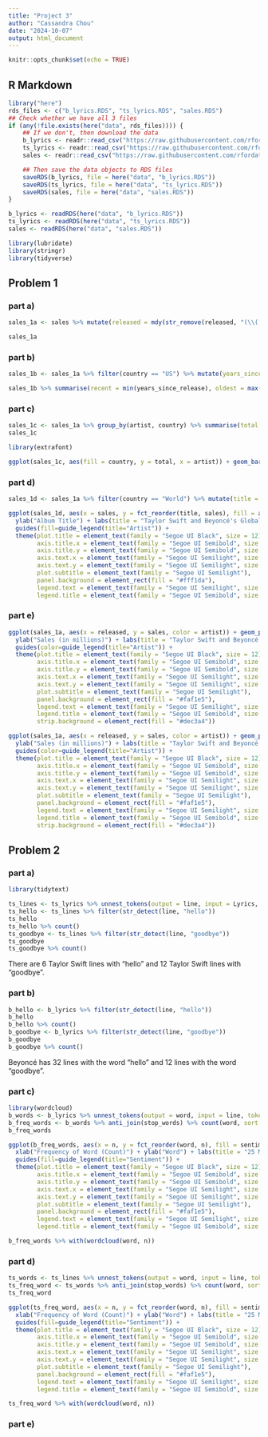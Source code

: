 ```yaml
---
title: "Project 3"
author: "Cassandra Chou"
date: "2024-10-07"
output: html_document
---
```


```r
knitr::opts_chunk$set(echo = TRUE)
```

## R Markdown
```r
library("here")
rds_files <- c("b_lyrics.RDS", "ts_lyrics.RDS", "sales.RDS")
## Check whether we have all 3 files
if (any(!file.exists(here("data", rds_files)))) {
    ## If we don't, then download the data
    b_lyrics <- readr::read_csv("https://raw.githubusercontent.com/rfordatascience/tidytuesday/master/data/2020/2020-09-29/beyonce_lyrics.csv")
    ts_lyrics <- readr::read_csv("https://raw.githubusercontent.com/rfordatascience/tidytuesday/master/data/2020/2020-09-29/taylor_swift_lyrics.csv")
    sales <- readr::read_csv("https://raw.githubusercontent.com/rfordatascience/tidytuesday/master/data/2020/2020-09-29/sales.csv")

    ## Then save the data objects to RDS files
    saveRDS(b_lyrics, file = here("data", "b_lyrics.RDS"))
    saveRDS(ts_lyrics, file = here("data", "ts_lyrics.RDS"))
    saveRDS(sales, file = here("data", "sales.RDS"))
}

b_lyrics <- readRDS(here("data", "b_lyrics.RDS"))
ts_lyrics <- readRDS(here("data", "ts_lyrics.RDS"))
sales <- readRDS(here("data", "sales.RDS"))

library(lubridate)
library(stringr)
library(tidyverse)

```

## Problem 1
### part a)
```r
sales_1a <- sales %>% mutate(released = mdy(str_remove(released, "(\\([A-Z]+\\))(\\[\\d+\\])")), country = fct_collapse(factor(country), "World" = c("World", "WW"), "FRA" = c("FRA", "FR")), sales = sales/1000000) %>% filter(country == "World" | country == "US" | country == "UK")

sales_1a

```


### part b)
```r
sales_1b <- sales_1a %>% filter(country == "US") %>% mutate(years_since_release = floor((interval(released, Sys.Date()) / years(1)))) %>% group_by(artist)

sales_1b %>% summarise(recent = min(years_since_release), oldest = max(years_since_release), median = median(years_since_release))

```

### part c)
```r
sales_1c <- sales_1a %>% group_by(artist, country) %>% summarise(total = sum(sales))
sales_1c

library(extrafont)

ggplot(sales_1c, aes(fill = country, y = total, x = artist)) + geom_bar(position = "fill", stat = "identity") + ylab("Percentage of Sales of Studio Albums (in millions)") + xlab("Artist") + labs(title = "Percentage of Sales of Taylor Swift and Beyoncé's Studio Albums by Country", subtitle = "World sales make up the highest percentage for both artists, followed by the US, then the UK") + guides(fill=guide_legend(title="Country")) + theme(plot.title = element_text(family = "Segoe UI Black", size = 16), axis.title.x = element_text(family = "Segoe UI Semilight"), axis.title.y = element_text(family = "Segoe UI Semilight"), plot.subtitle = element_text(family = "Segoe UI Semilight"), panel.background = element_rect(fill = "#fff1da"))

```


### part d)
```r
sales_1d <- sales_1a %>% filter(country == "World") %>% mutate(title = as.factor(title))

ggplot(sales_1d, aes(x = sales, y = fct_reorder(title, sales), fill = artist)) + geom_bar(stat="identity") + xlab("Sales (in millions)") +
  ylab("Album Title") + labs(title = "Taylor Swift and Beyoncé's Global World Sales, Sorted by Album", subtitle = "Taylor Swift's Fearless Tops Worldwide Sales, Followed by Beyoncé's Dangerously\nin Love") +
  guides(fill=guide_legend(title="Artist")) +
  theme(plot.title = element_text(family = "Segoe UI Black", size = 12), 
        axis.title.x = element_text(family = "Segoe UI Semibold", size = 11), 
        axis.title.y = element_text(family = "Segoe UI Semibold", size = 11), 
        axis.text.x = element_text(family = "Segoe UI Semilight", size = 10), 
        axis.text.y = element_text(family = "Segoe UI Semilight", size = 10), 
        plot.subtitle = element_text(family = "Segoe UI Semilight"), 
        panel.background = element_rect(fill = "#fff1da"),
        legend.text = element_text(family = "Segoe UI Semilight", size = 10),
        legend.title = element_text(family = "Segoe UI Semibold", size = 11))

```

### part e)
```r
ggplot(sales_1a, aes(x = released, y = sales, color = artist)) + geom_point() + facet_grid(vars(country), scales = "free_y") + xlab("Release Date") +
  ylab("Sales (in millions)") + labs(title = "Taylor Swift and Beyoncé's Album Sales by Release Date, sorted by Country", subtitle = "Albums Sales Overall Decreasing in US, UK, and Worldwide") + 
  guides(color=guide_legend(title="Artist")) +
  theme(plot.title = element_text(family = "Segoe UI Black", size = 12), 
        axis.title.x = element_text(family = "Segoe UI Semibold", size = 11), 
        axis.title.y = element_text(family = "Segoe UI Semibold", size = 11), 
        axis.text.x = element_text(family = "Segoe UI Semilight", size = 10), 
        axis.text.y = element_text(family = "Segoe UI Semilight", size = 10), 
        plot.subtitle = element_text(family = "Segoe UI Semilight"), 
        panel.background = element_rect(fill = "#faf1e5"),
        legend.text = element_text(family = "Segoe UI Semilight", size = 10),
        legend.title = element_text(family = "Segoe UI Semibold", size = 11),
        strip.background = element_rect(fill = "#dec3a4"))

ggplot(sales_1a, aes(x = released, y = sales, color = artist)) + geom_point() + facet_grid(vars(country)) + xlab("Release Date") +
  ylab("Sales (in millions)") + labs(title = "Taylor Swift and Beyoncé's Album Sales by Release Date, sorted by Country", subtitle = "Albums Sales Overall Decreasing in US, UK, and Worldwide") + 
  guides(color=guide_legend(title="Artist")) +
  theme(plot.title = element_text(family = "Segoe UI Black", size = 12), 
        axis.title.x = element_text(family = "Segoe UI Semibold", size = 11), 
        axis.title.y = element_text(family = "Segoe UI Semibold", size = 11), 
        axis.text.x = element_text(family = "Segoe UI Semilight", size = 10), 
        axis.text.y = element_text(family = "Segoe UI Semilight", size = 10), 
        plot.subtitle = element_text(family = "Segoe UI Semilight"), 
        panel.background = element_rect(fill = "#faf1e5"),
        legend.text = element_text(family = "Segoe UI Semilight", size = 10),
        legend.title = element_text(family = "Segoe UI Semibold", size = 11),
        strip.background = element_rect(fill = "#dec3a4"))

```


## Problem 2
### part a)
```r
library(tidytext)

ts_lines <- ts_lyrics %>% unnest_tokens(output = line, input = Lyrics, token = "lines")
ts_hello <- ts_lines %>% filter(str_detect(line, "hello"))
ts_hello
ts_hello %>% count()
ts_goodbye <- ts_lines %>% filter(str_detect(line, "goodbye"))
ts_goodbye
ts_goodbye %>% count()

```
There are 6 Taylor Swift lines with "hello" and 12 Taylor Swift lines with "goodbye".

### part b)
```r
b_hello <- b_lyrics %>% filter(str_detect(line, "hello"))
b_hello
b_hello %>% count()
b_goodbye <- b_lyrics %>% filter(str_detect(line, "goodbye"))
b_goodbye
b_goodbye %>% count()

```
Beyoncé has 32 lines with the word "hello" and 12 lines with the word "goodbye".

### part c)
```r
library(wordcloud)
b_words <- b_lyrics %>% unnest_tokens(output = word, input = line, token = "words")
b_freq_words <- b_words %>% anti_join(stop_words) %>% count(word, sort = TRUE) %>% inner_join(get_sentiments("bing")) %>% head(25)
b_freq_words

ggplot(b_freq_words, aes(x = n, y = fct_reorder(word, n), fill = sentiment)) + geom_bar(stat="identity") +
  xlab("Frequency of Word (Count)") + ylab("Word") + labs(title = "25 Most Frequently Used Words in Beyoncé's Songs and their Frequencies,\nColored by Sentiment", subtitle = "Beyoncé's most frequently used word is love, but she uses a mix of positive and negative words") +
  guides(fill=guide_legend(title="Sentiment")) +
  theme(plot.title = element_text(family = "Segoe UI Black", size = 12), 
        axis.title.x = element_text(family = "Segoe UI Semibold", size = 11), 
        axis.title.y = element_text(family = "Segoe UI Semibold", size = 11), 
        axis.text.x = element_text(family = "Segoe UI Semilight", size = 10), 
        axis.text.y = element_text(family = "Segoe UI Semilight", size = 10), 
        plot.subtitle = element_text(family = "Segoe UI Semilight"), 
        panel.background = element_rect(fill = "#faf1e5"),
        legend.text = element_text(family = "Segoe UI Semilight", size = 10),
        legend.title = element_text(family = "Segoe UI Semibold", size = 11))

b_freq_words %>% with(wordcloud(word, n))
```

### part d)
```r
ts_words <- ts_lines %>% unnest_tokens(output = word, input = line, token = "words")
ts_freq_word <- ts_words %>% anti_join(stop_words) %>% count(word, sort = TRUE) %>% inner_join(get_sentiments("bing")) %>% head(25)
ts_freq_word

ggplot(ts_freq_word, aes(x = n, y = fct_reorder(word, n), fill = sentiment)) + geom_bar(stat="identity") +
  xlab("Frequency of Word (Count)") + ylab("Word") + labs(title = "25 Most Frequently Used Words in Taylor Swift's Songs and their Frequencies,\nColored by Sentiment", subtitle = "Taylor Swift's most frequently used word is love, but she uses more negative than positive words") +
  guides(fill=guide_legend(title="Sentiment")) +
  theme(plot.title = element_text(family = "Segoe UI Black", size = 12), 
        axis.title.x = element_text(family = "Segoe UI Semibold", size = 11), 
        axis.title.y = element_text(family = "Segoe UI Semibold", size = 11), 
        axis.text.x = element_text(family = "Segoe UI Semilight", size = 10), 
        axis.text.y = element_text(family = "Segoe UI Semilight", size = 10), 
        plot.subtitle = element_text(family = "Segoe UI Semilight"), 
        panel.background = element_rect(fill = "#faf1e5"),
        legend.text = element_text(family = "Segoe UI Semilight", size = 10),
        legend.title = element_text(family = "Segoe UI Semibold", size = 11))

ts_freq_word %>% with(wordcloud(word, n))

```

### part e)
```r




```








